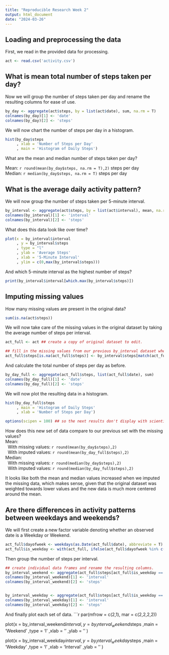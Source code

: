 ```yaml
---
title: "Reproducible Research Week 2"
output: html_document
date: "2024-03-26"
---
```


## Loading and preprocessing the data

First, we read in the provided data for processing.

```r
act <- read.csv('activity.csv')
```

## What is mean total number of steps taken per day?

Now we will group the number of steps taken per day and rename the resulting columns for ease of use.

```r
by_day <- aggregate(act$steps, by = list(act$date), sum, na.rm = T)
colnames(by_day)[1] <- 'date'
colnames(by_day)[2] <- 'steps'
```

We will now chart the number of steps per day in a histogram.

```r
hist(by_day$steps
     , xlab = 'Number of Steps per Day'
     , main = 'Histogram of Daily Steps')
```

What are the mean and median number of steps taken per day?

Mean: `r round(mean(by_day$steps, na.rm = T),2)` steps per day \
Median: `r median(by_day$steps, na.rm = T)` steps per day

## What is the average daily activity pattern?

We will now group the number of steps taken per 5-minute interval.

```r
by_interval <- aggregate(act$steps, by = list(act$interval), mean, na.rm = T)
colnames(by_interval)[1] <- 'interval'
colnames(by_interval)[2] <- 'steps'
```

What does this data look like over time?

```r
plot(x = by_interval$interval
     , y = by_interval$steps
     , type = "l"
     , ylab = 'Average Steps'
     , xlab = '5-Minute Interval'
     , ylim = c(0,max(by_interval$steps)))
```

And which 5-minute interval as the highest number of steps?

```r
print(by_interval$interval[which.max(by_interval$steps)])
```

## Imputing missing values

How many missing values are present in the original data?
```r
sum(is.na(act$steps))
```

We will now take care of the missing values in the original dataset by taking the average number of steps per interval.

```r
act_full <- act ## create a copy of original dataset to edit.

## fill in the missing values from our previous by_interval dataset where the interval value matches.
act_full$steps[is.na(act_full$steps)] <- by_interval$steps[match(act_full$interval,by_interval$interval)][which(is.na(act_full$steps))]
```

And calculate the total number of steps per day as before.
```r
by_day_full <- aggregate(act_full$steps, list(act_full$date), sum)
colnames(by_day_full)[1] <- 'date'
colnames(by_day_full)[2] <- 'steps'
```

We will now plot the resulting data in a histogram.

```r
hist(by_day_full$steps
     , main = 'Histogram of Daily Steps'
     , xlab = 'Number of Steps per Day')
```

```r
options(scipen = 100) ## so the next results don't display with scientific notation
```

How does this new set of data compare to our previous set with the missing values?\
Mean:\
&nbsp; With missing values: `r round(mean(by_day$steps),2)`\
&nbsp; With imputed values: `r round(mean(by_day_full$steps),2)`\
Median:\
&nbsp; With missing values: `r round(median(by_day$steps),2)`\
&nbsp; With imputed values: `r round(median(by_day_full$steps),2)`\

It looks like both the mean and median values increased when we imputed the missing data, which makes sense, given that the original dataset was weighted towards lower values and the new data is much more centered around the mean.

## Are there differences in activity patterns between weekdays and weekends?

We will first create a new factor variable denoting whether an observed date is a Weekday or Weekend.

```r
act_full$dayofweek <- weekdays(as.Date(act_full$date), abbreviate = T)
act_full$is_weekday <- with(act_full, ifelse(act_full$dayofweek %in% c('Mon', 'Tue', 'Wed', 'Thu', 'Fri'), 'Weekday', 'Weekend'))
```

Then group the number of steps per interval.
```r
## create individual data frames and rename the resulting columns.
by_interval_weekend <- aggregate(act_full$steps[act_full$is_weekday == 'Weekend'], list(act_full$interval[act_full$is_weekday == 'Weekend']), mean)
colnames(by_interval_weekend)[1] <- 'interval'
colnames(by_interval_weekend)[2] <- 'steps'


by_interval_weekday <- aggregate(act_full$steps[act_full$is_weekday == 'Weekday'], list(act_full$interval[act_full$is_weekday == 'Weekday']), mean)
colnames(by_interval_weekday)[1] <- 'interval'
colnames(by_interval_weekday)[2] <- 'steps'
```

And finally plot each set of data.
```r
par(mfrow = c(2,1), mar = c(2,2,2,2))

plot(x = by_interval_weekend$interval
     ,y = by_interval_weekend$steps
     ,main = 'Weekend'
     ,type = 'l'
     ,xlab = ''
     ,ylab = ''
)

plot(x = by_interval_weekday$interval
     ,y = by_interval_weekday$steps
     ,main = 'Weekday'
     ,type = 'l'
     ,xlab = 'Interval'
     ,ylab = ''
)